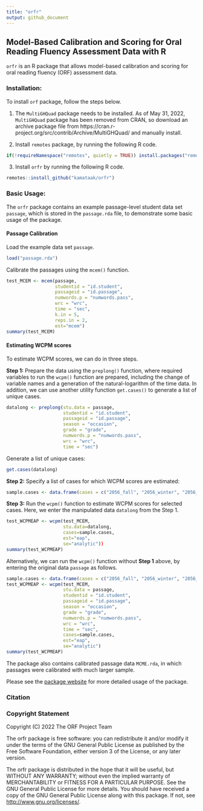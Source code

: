 ```yaml
---
title: "orfr"
output: github_document
---
```


## Model-Based Calibration and Scoring for Oral Reading Fluency Assessment Data with R

`orfr` is an R package that allows model-based calibration and scoring for oral reading fluency (ORF) assessment data.

### Installation:
To install `orf` package, follow the steps below.

1. The `MultiGHQuad` package needs to be installed. As of May 31, 2022, `MultiGHQuad` package has been removed from CRAN, so download an archive package file from  https://cran.r-project.org/src/contrib/Archive/MultiGHQuad/ and manually install.

2. Install `remotes` package, by running the following R code.
``` r
if(!requireNamespace("remotes", quietly = TRUE)) install.packages("remotes")
```

3. Install `orfr` by running the following R code.
``` r
remotes::install_github("kamataak/orfr")
```

### Basic Usage:
The `orfr` package contains an example passage-level student data set `passage`, which is stored in the `passage.rda` file, to demonstrate some basic usage of the package.     

#### Passage Calibration

Load the example data set `passage`. 
```r
load("passage.rda")
```

Calibrate the passages using the `mcem()` function. 
``` r
test_MCEM <- mcem(passage,
                  studentid = "id.student",
                  passageid = "id.passage",
                  numwords.p = "numwords.pass",
                  wrc = "wrc",
                  time = "sec",
                  k.in = 5,
                  reps.in = 2,
                  est="mcem")
summary(test_MCEM)
```

#### Estimating WCPM scores

To estimate WCPM scores, we can do in three steps. 

**Step 1:** Prepare the data using the `preplong()` function, where required variables to run the `wcpm()` function are prepared, including the change of variable names and a generation of the natural-logarithm of the time data. In addition, we can use another utility function `get.cases()` to generate a list of unique cases.  

```r
datalong <- preplong(stu.data = passage,
                     studentid = "id.student",
                     passageid = "id.passage",
                     season = "occasion",
                     grade = "grade",
                     numwords.p = "numwords.pass",
                     wrc = "wrc",
                     time = "sec")
```

Generate a list of unique cases:
```r
get.cases(datalong)
```

**Step 2:** Specify a list of cases for which WCPM scores are estimated:

```r
sample.cases <- data.frame(cases = c("2056_fall", "2056_winter", "2056_spring"))
```

**Step 3:** Run the `wcpm()` function to estimate WCPM scores for selected cases. Here, we enter the manipulated data `datalong` from the Step 1.
```r
test_WCPMEAP <- wcpm(test_MCEM, 
                     stu.data=datalong,
                     cases=sample.cases, 
                     est="eap", 
                     se="analytic"))
summary(test_WCPMEAP)
```

Alternatively, we can run the `wcpm()` function without **Step 1** above, by entering the original data `passage` as follows.
``` r
sample.cases <- data.frame(cases = c("2056_fall", "2056_winter", "2056_spring"))
test_WCPMEAP <- wcpm(test_MCEM, 
                     stu.data = passage,
                     studentid = "id.student",
                     passageid = "id.passage",
                     season = "occasion",
                     grade = "grade",
                     numwords.p = "numwords.pass",
                     wrc = "wrc",
                     time = "sec",
                     cases=sample.cases, 
                     est="eap", 
                     se="analytic")
summary(test_WCPMEAP)
```

The package also contains calibrated passage data `MCME.rda`, in which passages were calibrated with much larger sample.  

Please see the [package website](https://kamataak.github.io/orfr/) for more detailed usage of the package.

### Citation


### Copyright Statement
Copyright (C) 2022 The ORF Project Team

The orfr package is free software: you can redistribute it and/or modify
it under the terms of the GNU General Public License as published by
the Free Software Foundation, either version 3 of the License, or
 any later version.

The orfr package is distributed in the hope that it will be useful,
but WITHOUT ANY WARRANTY; without even the implied warranty of
MERCHANTABILITY or FITNESS FOR A PARTICULAR PURPOSE.  See the
GNU General Public License for more details.
You should have received a copy of the GNU General Public License
along with this package.  If not, see <http://www.gnu.org/licenses/>.
